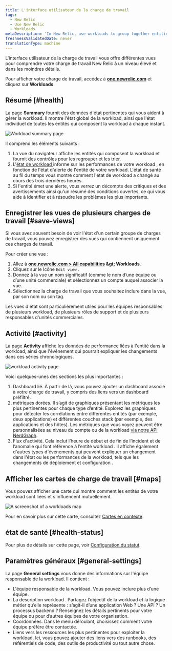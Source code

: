 ```yaml
---
title: L'interface utilisateur de la charge de travail
tags:
  - New Relic
  - Use New Relic
  - Workloads
metaDescription: 'In New Relic, use workloads to group together entities that make up a specific business service, making it easier to isolate and troubleshoot issues.'
freshnessValidatedDate: never
translationType: machine
---
```


L&apos;interface utilisateur de la charge de travail vous offre différentes vues pour comprendre votre charge de travail New Relic à un niveau élevé et dans les moindres détails.

Pour afficher votre charge de travail, accédez à <DNT>**[one.newrelic.com](https://one.newrelic.com/all-capabilities)**</DNT> et cliquez sur <DNT>**Workloads**</DNT>.

## Résumé [#health]

La page <DNT>**Summary**</DNT> fournit des données d&apos;état pertinentes qui vous aident à gérer la workload. Il montre l&apos;état global de la workload, ainsi que l&apos;état individuel de toutes les entités qui composent la workload à chaque instant.

<img title="Workload summary page" alt="Workload summary page" src="/images/workloads_screenshot-crop_workload-summary-page.webp" />

Il comprend les éléments suivants :

1. La vue du navigateur affiche les entités qui composent la workload et fournit des contrôles pour les regrouper et les trier.
2. L&apos;[état de workload ](/docs/new-relic-one/use-new-relic-one/workloads/workload-status-views-notifications/)informe sur les performances de votre workload , en fonction de l&apos;état d&apos;alerte de l&apos;entité de votre workload. L&apos;état de santé au fil du temps vous montre comment l&apos;état de workload a changé au cours des trois dernières heures.
3. Si l&apos;entité émet une alerte, vous verrez un décompte des critiques et des avertissements ainsi qu&apos;un résumé des conditions ouvertes, ce qui vous aide à identifier et à résoudre les problèmes les plus importants.

## Enregistrer les vues de plusieurs charges de travail [#save-views]

Si vous avez souvent besoin de voir l&apos;état d&apos;un certain groupe de charges de travail, vous pouvez enregistrer des vues qui contiennent uniquement ces charges de travail.

Pour créer une vue :

1. Allez à <DNT>**[one.newrelic.com &gt; All capabilities](https://one.newrelic.com/all-capabilities) &amp;gt; Workloads**</DNT>.
2. Cliquez sur le <Icon name="fe-edit-2" /> Icône `Edit view` .
3. Donnez à la vue un nom significatif (comme le nom d’une équipe ou d’une unité commerciale) et sélectionnez un compte auquel associer la vue.
4. Sélectionnez la charge de travail que vous souhaitez inclure dans la vue, par son nom ou son tag.

Les vues d&apos;état sont particulièrement utiles pour les équipes responsables de plusieurs workload, de plusieurs rôles de support et de plusieurs responsables d&apos;unités commerciales.

## Activité [#activity]

La page <DNT>**Activity**</DNT> affiche les données de performance liées à l&apos;entité dans la workload, ainsi que l&apos;événement qui pourrait expliquer les changements dans ces séries chronologiques.

<img title="workload activity page" alt="workload activity page" src="/images/workloads_screenshot-crop_workload-activity-page.webp" />

Voici quelques-unes des sections les plus importantes :

1. Dashboard lié. À partir de là, vous pouvez ajouter un dashboard associé à votre charge de travail, y compris des liens vers un dashboard préfiltré.
2. métriques dorées. Il s’agit de graphiques présentant les métriques les plus pertinentes pour chaque type d’entité. Explorez les graphiques pour détecter les corrélations entre différentes entités (par exemple, deux applications) et différentes couches stack (par exemple, des applications et des hôtes). Les métriques que vous voyez peuvent être personnalisées au niveau du compte ou de la workload [via notre API NerdGraph](/docs/apis/nerdgraph/examples/golden-metrics-entities-nerdgraph-api-tutorial/#customize-golden-metrics).
3. Flux d&apos;activité. Cela inclut l’heure de début et de fin de l’incident et de l’anomalie qui font référence à l’entité workload . Il affiche également d&apos;autres types d&apos;événements qui peuvent expliquer un changement dans l&apos;état ou les performances de la workload, tels que les changements de déploiement et configuration .

## Afficher les cartes de charge de travail [#maps]

Vous pouvez afficher une carte qui montre comment les entités de votre workload sont liées et s&apos;influencent mutuellement.

<img title="Workloads map" alt="A screenshot of a workloads map" src="/images/workloads_screenshot-crop_workload-map.webp" />

Pour en savoir plus sur cette carte, consultez [Cartes en contexte](/docs/new-relic-solutions/new-relic-one/ui-data/maps-in-context).

## état de santé [#health-status]

Pour plus de détails sur cette page, voir [Configuration du statut](/docs/new-relic-solutions/new-relic-one/workloads/workload-status-configuration).

## Paramètres généraux [#general-settings]

La page <DNT>**General settings**</DNT> vous donne des informations sur l&apos;équipe responsable de la workload. Il contient :

* L&apos;équipe responsable de la workload. Vous pouvez inclure plus d’une équipe.
* La description workload . Partagez l’objectif de la workload et la logique métier qu’elle représente : s’agit-il d’une application Web ? Une API ? Un processus backend ? Renseignez les détails pertinents pour votre équipe ou pour d’autres équipes de votre organisation.
* Coordonnées. Dans le menu déroulant, choisissez comment votre équipe préfère être contactée.
* Liens vers les ressources les plus pertinentes pour exploiter la workload. Ici, vous pouvez ajouter des liens vers des runbooks, des référentiels de code, des outils de productivité ou tout autre chose.